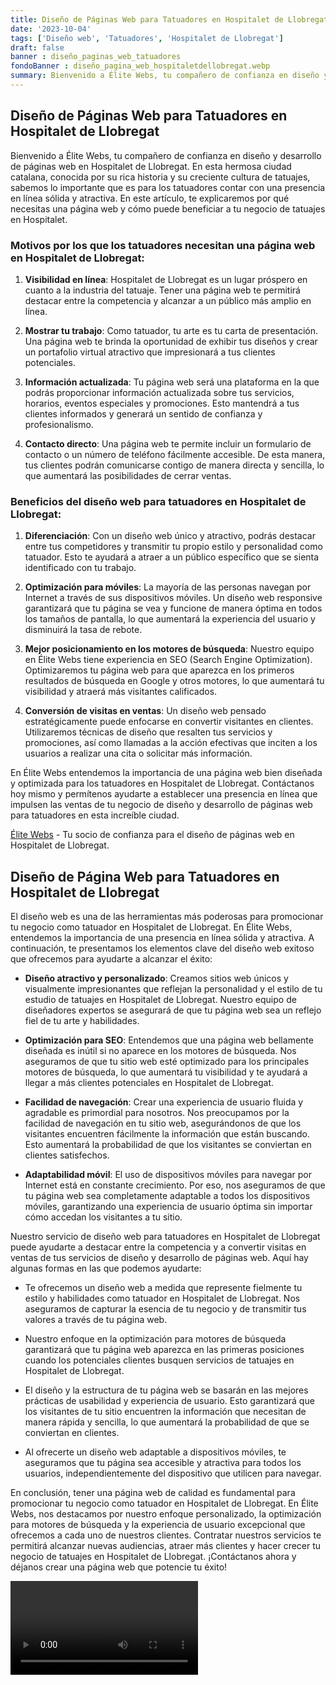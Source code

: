 ```yaml
---
title: Diseño de Páginas Web para Tatuadores en Hospitalet de Llobregat
date: '2023-10-04'
tags: ['Diseño web', 'Tatuadores', 'Hospitalet de Llobregat']
draft: false
banner : diseño_paginas_web_tatuadores
fondoBanner : diseño_pagina_web_hospitaletdellobregat.webp
summary: Bienvenido a Élite Webs, tu compañero de confianza en diseño y desarrollo de páginas web en Hospitalet de Llobregat. En esta hermosa ciudad catalana, conocida por su rica historia y su creciente cultura de tatuajes, sabemos lo importante que es para los tatuadores contar con una presencia en línea sólida y atractiva. En este artículo, te explicaremos por qué necesitas una página web y cómo puede beneficiar a tu negocio de tatuajes en Hospitalet.
---
```


## Diseño de Páginas Web para Tatuadores en Hospitalet de Llobregat

Bienvenido a Élite Webs, tu compañero de confianza en diseño y desarrollo de páginas web en Hospitalet de Llobregat. En esta hermosa ciudad catalana, conocida por su rica historia y su creciente cultura de tatuajes, sabemos lo importante que es para los tatuadores contar con una presencia en línea sólida y atractiva. En este artículo, te explicaremos por qué necesitas una página web y cómo puede beneficiar a tu negocio de tatuajes en Hospitalet.

### Motivos por los que los tatuadores necesitan una página web en Hospitalet de Llobregat:

1. **Visibilidad en línea**: Hospitalet de Llobregat es un lugar próspero en cuanto a la industria del tatuaje. Tener una página web te permitirá destacar entre la competencia y alcanzar a un público más amplio en línea.

2. **Mostrar tu trabajo**: Como tatuador, tu arte es tu carta de presentación. Una página web te brinda la oportunidad de exhibir tus diseños y crear un portafolio virtual atractivo que impresionará a tus clientes potenciales.

3. **Información actualizada**: Tu página web será una plataforma en la que podrás proporcionar información actualizada sobre tus servicios, horarios, eventos especiales y promociones. Esto mantendrá a tus clientes informados y generará un sentido de confianza y profesionalismo.

4. **Contacto directo**: Una página web te permite incluir un formulario de contacto o un número de teléfono fácilmente accesible. De esta manera, tus clientes podrán comunicarse contigo de manera directa y sencilla, lo que aumentará las posibilidades de cerrar ventas.

### Beneficios del diseño web para tatuadores en Hospitalet de Llobregat:

1. **Diferenciación**: Con un diseño web único y atractivo, podrás destacar entre tus competidores y transmitir tu propio estilo y personalidad como tatuador. Esto te ayudará a atraer a un público específico que se sienta identificado con tu trabajo.

2. **Optimización para móviles**: La mayoría de las personas navegan por Internet a través de sus dispositivos móviles. Un diseño web responsive garantizará que tu página se vea y funcione de manera óptima en todos los tamaños de pantalla, lo que aumentará la experiencia del usuario y disminuirá la tasa de rebote.

3. **Mejor posicionamiento en los motores de búsqueda**: Nuestro equipo en Élite Webs tiene experiencia en SEO (Search Engine Optimization). Optimizaremos tu página web para que aparezca en los primeros resultados de búsqueda en Google y otros motores, lo que aumentará tu visibilidad y atraerá más visitantes calificados.

4. **Conversión de visitas en ventas**: Un diseño web pensado estratégicamente puede enfocarse en convertir visitantes en clientes. Utilizaremos técnicas de diseño que resalten tus servicios y promociones, así como llamadas a la acción efectivas que inciten a los usuarios a realizar una cita o solicitar más información.

En Élite Webs entendemos la importancia de una página web bien diseñada y optimizada para los tatuadores en Hospitalet de Llobregat. Contáctanos hoy mismo y permítenos ayudarte a establecer una presencia en línea que impulsen las ventas de tu negocio de diseño y desarrollo de páginas web para tatuadores en esta increíble ciudad.

[Élite Webs](https://www.elitewebs.es) - Tu socio de confianza para el diseño de páginas web en Hospitalet de Llobregat.

<GifSeo />

<Cta />

## Diseño de Página Web para Tatuadores en Hospitalet de Llobregat

El diseño web es una de las herramientas más poderosas para promocionar tu negocio como tatuador en Hospitalet de Llobregat. En Élite Webs, entendemos la importancia de una presencia en línea sólida y atractiva. A continuación, te presentamos los elementos clave del diseño web exitoso que ofrecemos para ayudarte a alcanzar el éxito:

- **Diseño atractivo y personalizado**: Creamos sitios web únicos y visualmente impresionantes que reflejan la personalidad y el estilo de tu estudio de tatuajes en Hospitalet de Llobregat. Nuestro equipo de diseñadores expertos se asegurará de que tu página web sea un reflejo fiel de tu arte y habilidades.

- **Optimización para SEO**: Entendemos que una página web bellamente diseñada es inútil si no aparece en los motores de búsqueda. Nos aseguramos de que tu sitio web esté optimizado para los principales motores de búsqueda, lo que aumentará tu visibilidad y te ayudará a llegar a más clientes potenciales en Hospitalet de Llobregat.

- **Facilidad de navegación**: Crear una experiencia de usuario fluida y agradable es primordial para nosotros. Nos preocupamos por la facilidad de navegación en tu sitio web, asegurándonos de que los visitantes encuentren fácilmente la información que están buscando. Esto aumentará la probabilidad de que los visitantes se conviertan en clientes satisfechos.

- **Adaptabilidad móvil**: El uso de dispositivos móviles para navegar por Internet está en constante crecimiento. Por eso, nos aseguramos de que tu página web sea completamente adaptable a todos los dispositivos móviles, garantizando una experiencia de usuario óptima sin importar cómo accedan los visitantes a tu sitio.

Nuestro servicio de diseño web para tatuadores en Hospitalet de Llobregat puede ayudarte a destacar entre la competencia y a convertir visitas en ventas de tus servicios de diseño y desarrollo de páginas web. Aquí hay algunas formas en las que podemos ayudarte:

- Te ofrecemos un diseño web a medida que represente fielmente tu estilo y habilidades como tatuador en Hospitalet de Llobregat. Nos aseguramos de capturar la esencia de tu negocio y de transmitir tus valores a través de tu página web.

- Nuestro enfoque en la optimización para motores de búsqueda garantizará que tu página web aparezca en las primeras posiciones cuando los potenciales clientes busquen servicios de tatuajes en Hospitalet de Llobregat.

- El diseño y la estructura de tu página web se basarán en las mejores prácticas de usabilidad y experiencia de usuario. Esto garantizará que los visitantes de tu sitio encuentren la información que necesitan de manera rápida y sencilla, lo que aumentará la probabilidad de que se conviertan en clientes.

- Al ofrecerte un diseño web adaptable a dispositivos móviles, te aseguramos que tu página sea accesible y atractiva para todos los usuarios, independientemente del dispositivo que utilicen para navegar.

En conclusión, tener una página web de calidad es fundamental para promocionar tu negocio como tatuador en Hospitalet de Llobregat. En Élite Webs, nos destacamos por nuestro enfoque personalizado, la optimización para motores de búsqueda y la experiencia de usuario excepcional que ofrecemos a cada uno de nuestros clientes. Contratar nuestros servicios te permitirá alcanzar nuevas audiencias, atraer más clientes y hacer crecer tu negocio de tatuajes en Hospitalet de Llobregat. ¡Contáctanos ahora y déjanos crear una página web que potencie tu éxito!

<Video />

<CtaBot job='Tatuadores' city='Hospitalet de Llobregat'/>

<Gmaps query='Hospitalet de Llobregat+españa+maps' />